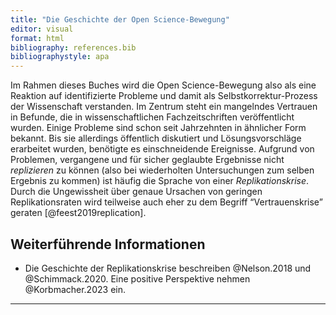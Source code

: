 ```yaml
---
title: "Die Geschichte der Open Science-Bewegung"
editor: visual
format: html
bibliography: references.bib
bibliographystyle: apa
---
```


Im Rahmen dieses Buches wird die Open Science-Bewegung also als eine Reaktion auf identifizierte Probleme und damit als Selbstkorrektur-Prozess der Wissenschaft verstanden. Im Zentrum steht ein mangelndes Vertrauen in Befunde, die in wissenschaftlichen Fachzeitschriften veröffentlicht wurden. Einige Probleme sind schon seit Jahrzehnten in ähnlicher Form bekannt. Bis sie allerdings öffentlich diskutiert und Lösungsvorschläge erarbeitet wurden, benötigte es einschneidende Ereignisse. Aufgrund von Problemen, vergangene und für sicher geglaubte Ergebnisse nicht *replizieren* zu können (also bei wiederholten Untersuchungen zum selben Ergebnis zu kommen) ist häufig die Sprache von einer *Replikationskrise*. Durch die Ungewissheit über genaue Ursachen von geringen Replikationsraten wird teilweise auch eher zu dem Begriff "Vertrauenskrise" geraten [@feest2019replication].

## Weiterführende Informationen

-   Die Geschichte der Replikationskrise beschreiben @Nelson.2018 und @Schimmack.2020. Eine positive Perspektive nehmen @Korbmacher.2023 ein.

------------------------------------------------------------------------
